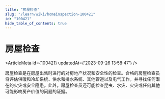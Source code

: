 ```yaml
---
title: "房屋检查"
slug: "/learn/wiki/homeinspection-100421"
id: "100421"
hide_table_of_contents: true
---
```



# 房屋检查

<ArticleMeta id={100421} updatedAt={'2023-09-26 13:58:47'} />
<div className='border-solid border-b border-t-0 my-4 border-[var(--ifm-color-gray-300)]' />

房屋检查是在房屋出售时进行的对房地产状况和安全性的检查。合格的房屋检查员将评估供暖和冷却系统、供水和排水系统、其他管道以及电气工作，并寻找任何潜在的火灾或安全隐患。此外，房屋检查员还可能检查昆虫、水灾、火灾或任何其他可能影响房产价值的问题的证据。
